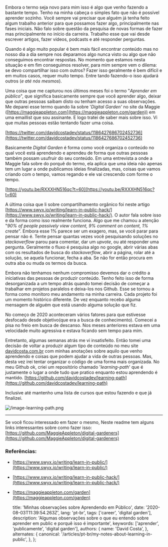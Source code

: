 Embora o termo seja novo para mim isso é algo que venho fazendo a bastante tempo. Tenho na minha cabeça o simples fato que não é possível aprender sozinho. Você sempre vai precisar que alguém já tenha feito algum trabalho anterior para que possamos fazer algo, principalmente nas fases iniciais. Não falo sobre questão da pesquisa de novas formas de fazer mas principalmente no início da carreira. Trabalho esse que vai desde escrever artigos, fazer vídeos, podcasts e até responder perguntas.

Quando é algo muito popular é bem mais fácil encontrar conteúdo mas no nosso dia a dia sempre nos deparamos algo nunca visto ou algo que não conseguimos encontrar respostas. No momento que estamos nesta situação e em fim conseguimos resolver, para mim sempre vem o dilema: se devo compartilhar isso com outros? Fazer isso geralmente é bem difícil e em muitos casos, requer muito tempo. Entre tando fazendo-o isso ajudará outros (_e até nós mesmos_).

Uma coisa que me capturou nos últimos meses foi o termo "_Aprender em público_", que significa basicamente sempre que você aprender algo, deixar que outras pessoas saibam disto ou tenham acesso a suas observações. Me deparei esse termo quando lia sobre '_Digital Garden'_ no site da Maggie ([https://maggieappleton.com](https://maggieappleton.com/garden)) em uma emaillist que sou assinante. E logo tratei de saber mais sobre isso. Vi que muitas pessoas estão tentando fazer uma coisa.

[https://twitter.com/davidcostadev/status/1186427686702452736](https://twitter.com/davidcostadev/status/1186427686702452736)

Basicamente _Digital Garden_ é forma como você organiza o conteúdo no qual você está aprendendo e aprendeu de forma que outras pessoas também possam usufruir do seu conteúdo. Em uma entrevista a onde a Maggie fala sobre do porquê do termo, ela aplica que uma ideia não apenas tem um lugar a onde publicamos ideias finalizadas, mas, coisas que vamos criando com o tempo, vamos regando e ele vai crescendo com forme o tempo.

[https://youtu.be/RXXXHN516qc?t=60](https://youtu.be/RXXXHN516qc?t=60)

A última coisa que li sobre compartilhamento orgânico foi neste artigo [https://www.swyx.io/writing/learn-in-public-hack/](https://www.swyx.io/writing/learn-in-public-hack/). O autor fala sobre isso e da forma como isso realmente funciona. Algo que me chamou a atenção "_90% of people passively view content, 9% comment on content, 1% create_". Embora esse 1% parece ser um exagero, mas, se você parar para pensar não é. Tente pensar quantas vezes você pesquisando soluções no _stackoverflow_ parou para comentar, dar um _upvote_, ou até responder uma pergunta. Geralmente o fluxo é pesquisa algo no google, abrir várias abas com os resultados de busca do _stackoverflow_, abrir a página, rolar até a solução, se aquela funcionar, fecha a aba. Se não for então procura em outra aba ou muda os termos da busca.

Embora não tenhamos nenhum compromisso devemos dar o crédito a iniciativas das pessoas de produzir conteúdo. Tenho feito isso de forma desorganizada a um tempo atrás quando tomei decisão de começar a trabalhar em projetos paralelos e deixa-los nos Github. Esse se tornou a forma como monitoro meu andamento na minha carreira. Cada projeto foi um momento histórico diferente. De vez enquanto recebo alguma mensagem de alguém que está usando alguma solução que fiz.

No começo de 2020 aconteceram vários fatores para que estivesse desfocado desde objetivo(que era a busca de conhecimento). Comecei a pisa no freio em busca de descanso. Nos meses anteriores estava em uma velocidade muito agressiva e estava ficando sem tempo para mim.

Entretanto, algumas semanas atrás me vi insatisfeito. Então tomei uma decisão de voltar a produzir algum tipo de conteúdo no meu site [davidcosta.com.br](http://davidcosta.com.br) com minhas anotações sobre aquilo que venho aprendendo e coisas que podem ajudar a vida de outras pessoas. Mas, desta vez irei tentar organizar o código de uma forma mais organizada. No meu Github ok, criei um repositório chamado '_learning-path_' que é justamente o lugar a onde tudo que pratico enquanto estou aprendendo é mantido. [https://github.com/davidcostadev/learning-path](https://github.com/davidcostadev/learning-path)

Inclusive até mantenho uma lista de cursos que estou fazendo e que já finalizei.

![/image-learning-path.png](/image-learning-path.png)

---

Se você ficou interessado em fazer o mesmo, Neste readme tem alguns links interessantes sobre como fazer isso: [https://github.com/MaggieAppleton/digital-gardeners](https://github.com/MaggieAppleton/digital-gardeners)

### Referências:

- [https://www.swyx.io/writing/learn-in-public/](https://www.swyx.io/writing/learn-in-public/)
- [https://www.swyx.io/writing/learn-in-public-hack/](https://www.swyx.io/writing/learn-in-public-hack/)
- [https://maggieappleton.com/garden](https://maggieappleton.com/garden)

  title: 'Minhas observações sobre Aprendendo em Público',
  date: '2020-08-03T11:39:54.263Z',
  lang: 'pt-br',
  tags: ['career', 'digital garden'],
  description:
    'Algumas observações sobre o que eu entendo sobre aprender em public e porquê isso é importante',
  keywords: ['aprender', 'publicamente', 'digital garden'],
  authors: {
    name: 'David Costa',
  },
  alternates: {
    canonical: '/articles/pt-br/my-notes-about-learning-in-public',
  },
};


